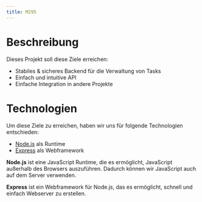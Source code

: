 ```yaml
---
title: M295
---
```

# Beschreibung

Dieses Projekt soll diese Ziele erreichen:
* Stabiles & sicheres Backend für die Verwaltung von Tasks
* Einfach und intuitive API
* Einfache Integration in andere Projekte

# Technologien

Um diese Ziele zu erreichen, haben wir uns für folgende Technologien entschieden:
* [Node.js](https://nodejs.org/en/) als Runtime
* [Express](https://expressjs.com/) als Webframework

**Node.js** ist eine JavaScript Runtime, die es ermöglicht, JavaScript außerhalb des Browsers auszuführen. Dadurch können wir JavaScript auch auf dem Server verwenden.

**Express** ist ein Webframework für Node.js, das es ermöglicht, schnell und einfach Webserver zu erstellen.